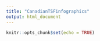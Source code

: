 ```yaml
---
title: "CanadianTSFinfographics"
output: html_document
---
```


```r
knitr::opts_chunk$set(echo = TRUE)
```
